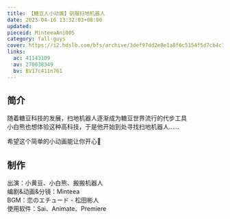 ```yaml
---
title: 【糖豆人小动画】驯服扫地机器人
date: 2023-04-16 13:32:03+08:00
updated:
pieceid: MinteeaAni005
category: fall-guys
cover: https://i2.hdslb.com/bfs/archive/3def97dd2e8e1a8f6c5154f5d7cb4c11323fe377.jpg
links:
  ac: 41143109
  av: 270038349
  bv: BV17c411n761
---
```


## 简介

随着糖豆科技的发展，扫地机器人逐渐成为糖豆世界流行的代步工具  
小白熊也想体验这种高科技，于是他开始到处寻找扫地机器人……

希望这个简单的小动画能让你开心💖

## 制作

出演：小黄豆、小白熊、搬搬机器人  
编剧&动画&分镜：Minteea  
BGM：恋のエチュード - 松田彬人  
使用软件：Sai、Animate、Premiere

